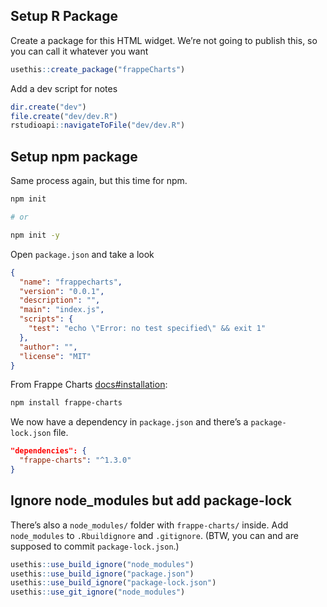## Setup R Package

Create a package for this HTML widget.
We're not going to publish this, so you can call it whatever you want

```r
usethis::create_package("frappeCharts")
```

Add a dev script for notes

```r
dir.create("dev")
file.create("dev/dev.R")
rstudioapi::navigateToFile("dev/dev.R")
```

## Setup npm package

Same process again, but this time for npm.

```bash
npm init

# or

npm init -y
```

Open `package.json` and take a look

```json
{
  "name": "frappecharts",
  "version": "0.0.1",
  "description": "",
  "main": "index.js",
  "scripts": {
    "test": "echo \"Error: no test specified\" && exit 1"
  },
  "author": "",
  "license": "MIT"
}
```

From Frappe Charts [docs#installation](https://frappe.io/charts/docs#installation):

```bash
npm install frappe-charts
```

We now have a dependency in `package.json` and there's a `package-lock.json` file.

```json
"dependencies": {
  "frappe-charts": "^1.3.0"
}
```

## Ignore node_modules but add package-lock

There's also a `node_modules/` folder with `frappe-charts/` inside.
Add `node_modules` to `.Rbuildignore` and `.gitignore`.
(BTW, you can and are supposed to commit `package-lock.json`.)

```r
usethis::use_build_ignore("node_modules")
usethis::use_build_ignore("package.json")
usethis::use_build_ignore("package-lock.json")
usethis::use_git_ignore("node_modules")
```


